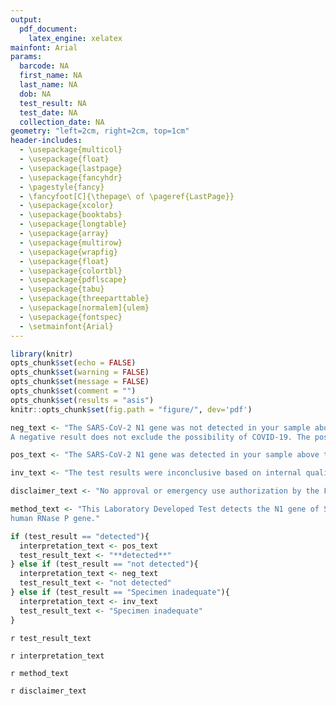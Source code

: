 ```yaml
---
output: 
  pdf_document:
    latex_engine: xelatex
mainfont: Arial
params:
  barcode: NA
  first_name: NA
  last_name: NA
  dob: NA
  test_result: NA
  test_date: NA
  collection_date: NA
geometry: "left=2cm, right=2cm, top=1cm"
header-includes:
  - \usepackage{multicol}
  - \usepackage{float}
  - \usepackage{lastpage}
  - \usepackage{fancyhdr}
  - \pagestyle{fancy}
  - \fancyfoot[C]{\thepage\ of \pageref{LastPage}}
  - \usepackage{xcolor}
  - \usepackage{booktabs}
  - \usepackage{longtable}
  - \usepackage{array}
  - \usepackage{multirow}
  - \usepackage{wrapfig}
  - \usepackage{float}
  - \usepackage{colortbl}
  - \usepackage{pdflscape}
  - \usepackage{tabu}
  - \usepackage{threeparttable}
  - \usepackage[normalem]{ulem}
  - \usepackage{fontspec}
  - \setmainfont{Arial}
---
```


```r
library(knitr)
opts_chunk$set(echo = FALSE)
opts_chunk$set(warning = FALSE)
opts_chunk$set(message = FALSE)
opts_chunk$set(comment = "")
opts_chunk$set(results = "asis")
knitr::opts_chunk$set(fig.path = "figure/", dev='pdf')
```

```r
neg_text <- "The SARS-CoV-2 N1 gene was not detected in your sample above the limit of detection. 
A negative result does not exclude the possibility of COVID-19. The possibility of a false negative should be considered in the context of a patient's recent exposures and the presence of clinical signs and symptoms consistent with COVID-19. Risks to a patient of a false negative include: delayed or lack of supportive treatment, lack of monitoring of infected individuals and their household or other close contacts for symptoms resulting in increased risk of COVID-19 spread within the community, or other unintended adverse events."

pos_text <- "The SARS-CoV-2 N1 gene was detected in your sample above the limit of detection. The individual is infected with the virus and presumed to be contagious. Laboratory test results should always be considered in the context of clinical observations and epidemiological data in making a final diagnosis and patient management decision. In the event of a false positive result risks to patients could include the following: a recommendation for isolation of the patient, monitoring of household or other close contacts for symptoms, patient isolation that might limit contact with family or friends and may increase contact with other potential COVID-19 patients, limits in the ability to work, the delayed diagnosis and treatment for the true infection causing those symptoms, unnecessary prescription of a treatment or therapy, or other unintended adverse effects."

inv_text <- "The test results were inconclusive based on internal quality control measures, or your specimen was not adequate for testing."

disclaimer_text <- "No approval or emergency use authorization by the Food and Drug Administration or other federal agency for any laboratory test conducted in this report was granted or implied."

method_text <- "This Laboratory Developed Test detects the N1 gene of SARS-CoV-2 in saliva specimens by extraction-free nucleic acid amplification probe detection, performed on a ThermoFisher QuantStudio 7 Pro RT-PCR instrument. The control gene in this assay is the 
human RNase P gene."
```

```r
if (test_result == "detected"){
  interpretation_text <- pos_text
  test_result_text <- "**detected**"
} else if (test_result == "not detected"){
  interpretation_text <- neg_text
  test_result_text <- "not detected"
} else if (test_result == "Specimen inadequate"){
  interpretation_text <- inv_text  
  test_result_text <- "Specimen inadequate"
}
```

\begin{figure}
	\includegraphics{individual_report_assets/header.png}
\end{figure}

\begin{figure}
	\includegraphics{individual_report_assets/patient_info_header.png}
\end{figure}
\vspace{-5mm}


\begin{multicols}{2}
  \textbf{Patient ID:} `r as.character(params$barcode)`
  \newline
	\textbf{Patient Name:} `r paste(params$first_name, params$last_name)`
	\newline
	\textbf{Date of Birth:} `r format(params$dob, format="%B %d, %Y")`
	\columnbreak
	\newline
	\textbf{Specimen Collection Date:} `r format(params$collection_date, format="%B %d, %Y")`
	\newline
	\textbf{Specimen Test Date:} `r format(params$test_date, format="%B %d, %Y")`
	\newline
	\textbf{Ordering Provider:} Angela Chezem, MD
\end{multicols}

\begin{figure}
	\includegraphics{individual_report_assets/test_result_header.png}
\end{figure}
\vspace{-2mm}

\textbf{SARS-CoV2:} \Large `r test_result_text`
\vspace{3mm}

\normalsize

\begin{figure}[H]
	\includegraphics{individual_report_assets/interpretation_header.png}
\end{figure}
\vspace{-5mm}

`r interpretation_text`

\vspace{3mm}

\begin{figure}[H]
	\includegraphics{individual_report_assets/methodology_header.png}
\end{figure}
\vspace{-5mm}

`r method_text`

\vspace{3mm}

\begin{figure}[H]
	\includegraphics{individual_report_assets/signature_header.png}
\end{figure}
\vspace{-5mm}

\begin{minipage}[b]{.7\linewidth}
  \begin{figure}[H]
	  \includegraphics{individual_report_assets/lance_scanned_signature.jpg}
  \end{figure}
\end{minipage}
\begin{minipage}[c]{.3\linewidth}
  `r format(Sys.time(), "%m-%d-%Y")`
\end{minipage}
\vspace{-7mm}

\begin{figure}[H]
	\includegraphics{individual_report_assets/signature_line.png}
\end{figure}
\vspace{5mm}

\begin{figure}[H]
	\includegraphics{individual_report_assets/disclaimer_header.png}
\end{figure}
\vspace{-5mm}

`r disclaimer_text`
